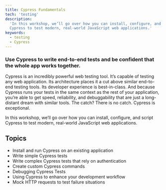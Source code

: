 ```yaml
---
title: Cypress Fundamentals
tech: 'testing'
description:
  'In this workshop, we’ll go over how you can install, configure, and script
  Cypress to test modern, real-world JavaScript web applications.'
keywords:
  - testing
  - Cypress
---
```


### Use Cypress to write end-to-end tests and be confident that the whole app works together.

Cypress is an incredibly powerful web testing tool. It’s capable of testing any
web application. Its architecture places it a cut above similar end-to-end
testing tools. Its developer experience is best-in-class. And because Cypress
runs your tests in the same context as the rest of your application, you’re able
to get speed, reliability, and debuggability that are just a long-distant dream
with similar tools. The catch? There is no catch. Cypress is exceptional.

In this workshop, we’ll go over how you can install, configure, and script
Cypress to test modern, real-world JavaScript web applications.

## Topics

- Install and run Cypress on an existing application
- Write simple Cypress tests
- Write complex Cypress tests that rely on authentication
- Create custom Cypress commands
- Debugging Cypress Tests
- Using Cypress to enhance your development workflow
- Mock HTTP requests to test failure situations
